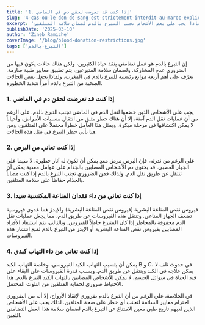 ```yaml
---
title: '1. إذا كنت قد تعرضت لحقن دم في الماضي'
slug: '4-cas-ou-le-don-de-sang-est-strictement-interdit-au-maroc-explications-et-raisons-medicales'
excerpt: 'التبرع بالدم يمثل جزءاً أساسياً في إنقاذ الأرواح، لكن بعض الحالات تتطلب احتياطات معينة. من المهم فهم لماذا يجب على بعض الأشخاص تجنب التبرع بالدم لضمان سلامة المتلقين.'
publishDate: '2025-03-10'
author: 'Zineb Ramiche'
coverImage: '/blog/blood-donation-restrictions.jpg'
tags: ['التبرع-بالدم']
---
```


إن التبرع بالدم هو عمل تضامني ينقذ حياة الكثيرين، ولكن هناك حالات يكون فيها من الضروري عدم المشاركة. ولضمان سلامة المتبرعين، يتم تطبيق معايير طبية صارمة. تعرّف على أهم أربعة موانع رئيسية للتبرع بالدم في المغرب، ولماذا تجعل بعض الحالات الصحية من التبرع بالدم أمراً شديد الخطورة.

### 1. إذا كنت قد تعرضت لحقن دم في الماضي

يجب على الأشخاص الذين خضعوا لنقل الدم في الماضي تجنب التبرع بالدم. على الرغم من أن عمليات نقل الدم آمنة، إلا أن هناك خطر متبقٍ من انتقال مسببات الأمراض، وأحياناً لا يمكن اكتشافها في مرحلة مبكرة. ويمثل هذا العامل خطراً محتملاً على المتلقين، ومن هنا يأتي حظر التبرع في مثل هذه الحالات.

### 2. إذا كنت تعاني من البرص

على الرغم من ندرته، فإن البرص مرض معدٍ يمكن أن تكون له آثار خطيرة، لا سيما على الجهاز العصبي. قد يحتوي دم الأشخاص المصابين بالجذام على عوامل معدية يمكن أن تنتقل عن طريق نقل الدم. ولذلك فمن الضروري تجنب التبرع بالدم إذا كنت مصاباً بالجذام حفاظاً على سلامة المتلقين.

### 3. إذا كنت تعاني من داء فقدان المناعة المكتسبة سيدا

فيروس نقص المناعة البشرية (فيروس نقص المناعة البشرية) والإيدز هما عدوى فيروسية تضعف الجهاز المناعي. وتنتقل هذه الفيروسات عن طريق الدم، مما يجعل عمليات نقل الدم محفوفة بالمخاطر إذا كان المتبرع حاملاً للفيروس. وبالتالي، يتم استبعاد الأفراد المصابين بفيروس نقص المناعة البشرية أو الإيدز من التبرع بالدم لمنع انتشار هذه الفيروسات.

### 4. إذا كنت تعاني من داء التهاب كبدي

يمكن أن يتسبب التهاب الكبد الفيروسي، وخاصة التهاب الكبد B و C، في حدوث تلف لا يمكن علاجه في الكبد وينتقل عن طريق الدم. وبسبب قدرة الفيروسات على البقاء على قيد الحياة في سوائل الجسم، لا يمكن للأشخاص المصابين بالتهاب الكبد التبرع بالدم. هذا الاحتياط ضروري لحماية المتلقين من التلوث المحتمل.

في الخلاصة، على الرغم من أن التبرع بالدم ضروري لإنقاذ الأرواح، إلا أنه من الضروري احترام معايير السلامة لتجنب أي خطر على صحة المتلقين. لذلك يجب على الأشخاص الذين لديهم تاريخ طبي معين الامتناع عن التبرع بالدم لضمان سلامة هذا العمل التضامني الثمين.
